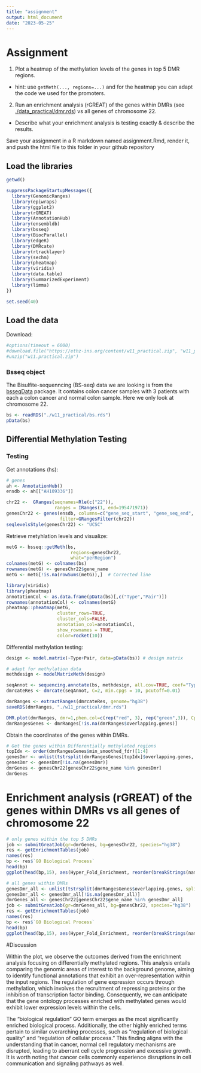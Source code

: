 ---
title: "assignment"
output: html_document
date: "2023-05-25"
---
# Assignment

1. Plot a heatmap of the methylation levels of the genes in top 5 DMR regions.
  - hint: use `getMeth(..., regions=...)` and for the heatmap you can adapt the code we used for the promoters.    
    
    
2. Run an enrichment analysis (rGREAT) of the genes within DMRs (see [./data_practical/dmr.rds](https://github.com/ETHZ-INS/ethEpigen2023_materials/tree/main/week11/w11_practical)) vs all genes of chromosome 22.   
  - Describe what your enrichment analysis is testing exactly & describe the results.   
    
Save your assignment in a R markdown named assignment.Rmd, render it, and push the html file to this folder in your github repository

## Load the libraries
```{r}
getwd()
```

```{r}
suppressPackageStartupMessages({
  library(GenomicRanges)
  library(epiwraps)
  library(ggplot2)
  library(rGREAT)
  library(AnnotationHub)
  library(ensembldb)
  library(bsseq)
  library(BiocParallel)
  library(edgeR)
  library(DMRcate)
  library(rtracklayer)
  library(sechm)
  library(pheatmap)
  library(viridis)
  library(data.table)
  library(SummarizedExperiment)
  library(limma)
})

set.seed(40)
```
## Load the data

Download:
```{r, download}
#options(timeout = 6000)
#download.file("https://ethz-ins.org/content/w11_practical.zip", "w11_practical.zip")
#unzip("w11.practical.zip")
```

### Bsseq object
The Bisulfite-sequenncing (BS-seq) data we are looking is from the [bsseqData](https://bioconductor.org/packages/release/data/experiment/html/bsseqData.html) package.
It contains colon cancer samples with 3 patients with each a colon cancer and normal colon sample. 
Here we only look at chromosome 22. 

```{r, bsseq}
bs <- readRDS("./w11_practical/bs.rds")
pData(bs)
```

## Differential Methylation Testing


### Testing

Get annotations (hs):
```{r}
# genes
ah <- AnnotationHub()
ensdb <- ah[["AH109336"]]

chr22 <-  GRanges(seqnames=Rle(c("22")), 
                  ranges = IRanges(1, end=195471971))
genesChr22 <- genes(ensdb, columns=c("gene_seq_start", "gene_seq_end", "gene_name"),
                    filter=GRangesFilter(chr22))
seqlevelsStyle(genesChr22) <- "UCSC"
```

Retrieve metyhlation levels and visualize:
```{r, look at bsseq objects}
metG <- bsseq::getMeth(bs, 
                        regions=genesChr22, 
                        what="perRegion")
colnames(metG) <- colnames(bs)
rownames(metG) <- genesChr22$gene_name
metG <- metG[!is.na(rowSums(metG)),]  # Corrected line

library(viridis)
library(pheatmap)
annotationCol <- as.data.frame(pData(bs)[,c("Type","Pair")])
rownames(annotationCol) <- colnames(metG)
pheatmap::pheatmap(metG, 
                   cluster_rows=TRUE,
                   cluster_cols=FALSE,
                   annotation_col=annotationCol,
                   show_rownames = TRUE,
                   color=rocket(10))
```

Differential methylation testing: 
```{r, dm testing}
design <- model.matrix(~Type+Pair, data=pData(bs)) # design matrix

# adapt for methylation data
methdesign <- modelMatrixMeth(design)

seqAnnot <- sequencing.annotate(bs, methdesign, all.cov=TRUE, coef="Typenormal")
dmrcateRes <- dmrcate(seqAnnot, C=2, min.cpgs = 10, pcutoff=0.01)

dmrRanges <- extractRanges(dmrcateRes, genome="hg38")
saveRDS(dmrRanges, "./w11_practical/dmr.rds")

DMR.plot(dmrRanges, dmr=1,phen.col=c(rep("red", 3), rep("green",3)), CpGs=bs, genome="hg38")
dmrRangesGenes <- dmrRanges[!is.na(dmrRanges$overlapping.genes)]
```

Obtain the coordinates of the genes within DMRs. 
```{r, get the DM genes}
# Get the genes within Differentially methylated regions
topIdx <- order(dmrRangesGenes$min_smoothed_fdr)[1:4]
genesDmr <- unlist(tstrsplit(dmrRangesGenes[topIdx]$overlapping.genes, split=", "))
genesDmr <- genesDmr[!is.na(genesDmr)]
dmrGenes <- genesChr22[genesChr22$gene_name %in% genesDmr]
dmrGenes
```

# Enrichment analysis (rGREAT) of the genes within DMRs vs all genes of chromosome 22

```{r}
# only genes within the top 5 DMRs
job <- submitGreatJob(gr=dmrGenes, bg=genesChr22, species="hg38")
res <- getEnrichmentTables(job)
names(res)
bp <- res$`GO Biological Process`
head(bp)
ggplot(head(bp,15), aes(Hyper_Fold_Enrichment, reorder(breakStrings(name, 10, "\n"), Hyper_Adjp_BH), size=Hyper_Foreground_Region_Hits, color=-log10(Hyper_Adjp_BH))) + geom_point() + scale_color_viridis_c(limits = c(0, 5)) + labs(title = "Biological Processes in the Top 5 DMRs of Chromosome 22", x = "Hyper Fold Enrichment", y = "Name of the Biological Process", colour = "Minus Logarithm of the \nAdjusted Hypergeometric p-Values \n(-log10(Hyper_Adjp_BH))", size = "Hyper Foreground Region Hits") + theme(plot.title = element_text(hjust = 0.5))
```

```{r}
# all genes within DMRs
genesDmr_all <- unlist(tstrsplit(dmrRangesGenes$overlapping.genes, split=", "))
genesDmr_all <- genesDmr_all[!is.na(genesDmr_all)]
dmrGenes_all <- genesChr22[genesChr22$gene_name %in% genesDmr_all]
job <- submitGreatJob(gr=dmrGenes_all, bg=genesChr22, species="hg38")
res <- getEnrichmentTables(job)
names(res)
bp <- res$`GO Biological Process`
head(bp)
ggplot(head(bp,15), aes(Hyper_Fold_Enrichment, reorder(breakStrings(name, 10, "\n"), Hyper_Adjp_BH), size=Hyper_Foreground_Region_Hits, color=-log10(Hyper_Adjp_BH))) + geom_point() + scale_color_viridis_c(limits = c(0, 5)) + labs(title = "Biological Processes in all DMRs of Chromosome 22", x = "Hyper Fold Enrichment", y = "Name of the Biological Process", colour = "Minus Logarithm of the \nAdjusted Hypergeometric p-Values \n(-log10(Hyper_Adjp_BH))", size = "Hyper Foreground Region Hits") + theme(plot.title = element_text(hjust = 0.5))
```

#Discussion

Within the plot, we observe the outcomes derived from the enrichment analysis focusing on differentially methylated regions. This analysis entails comparing the genomic areas of interest to the background genome, aiming to identify functional annotations that exhibit an over-representation within the input regions. The regulation of gene expression occurs through methylation, which involves the recruitment of repressing proteins or the inhibition of transcription factor binding. Consequently, we can anticipate that the gene ontology processes enriched with methylated genes would exhibit lower expression levels within the cells.

The "biological regulation" GO term emerges as the most significantly enriched biological process. Additionally, the other highly enriched terms pertain to similar overarching processes, such as "regulation of biological quality" and "regulation of cellular process." This finding aligns with the understanding that in cancer, normal cell regulatory mechanisms are disrupted, leading to aberrant cell cycle progression and excessive growth. It is worth noting that cancer cells commonly experience disruptions in cell communication and signaling pathways as well.